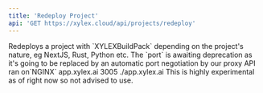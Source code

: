 ```yaml
---
title: 'Redeploy Project'
api: 'GET https://xylex.cloud/api/projects/redeploy'
---
```


<Card title="Endpoint Description" icon="info" horizontal>
Redeploys a project with `XYLEXBuildPack` depending on the project's nature, eg NextJS, Rust, Python etc.
</Card>

<Card title="Port negotiation awaiting deprecation" icon="exclamation" horizontal>
The `port` is awaiting deprecation as it's going to be replaced by an automatic port negotiation by our proxy API ran on`NGINX`
</Card>
<ParamField query="app_name" type="String" required children="The name of the application to be redeployed.">
  app.xylex.ai
</ParamField>
<ParamField query="port" type="Number" required children="The port number on which the application will run.">
  3005
</ParamField>
<ParamField query="app_dir" type="String" required children="The directory path of the application to be redeployed.">
  ./app.xylex.ai
</ParamField>


<Card title="Experimental" icon="vial" horizontal>
This is highly experimental as of right now so not advised to use.
</Card>
